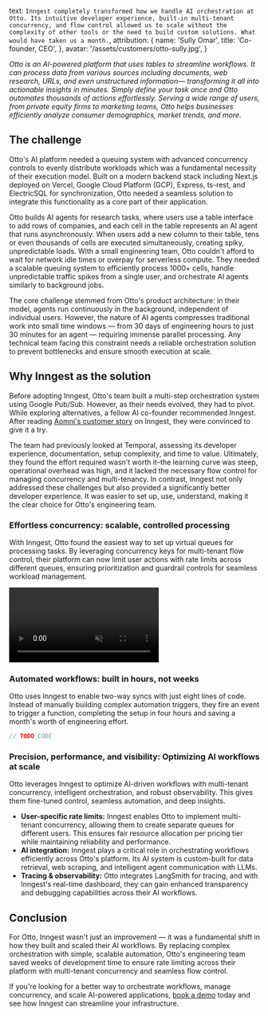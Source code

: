   text: `Inngest completely transformed how we handle AI orchestration at Otto. Its intuitive developer experience, built-in multi-tenant concurrency, and flow control allowed us to scale without the complexity of other tools or the need to build custom solutions. What would have taken us a month.`,
  attribution: {
    name: 'Sully Omar',
    title: 'Co-founder, CEO',
  },
  avatar: '/assets/customers/otto-sully.jpg',
}

_Otto is an AI-powered platform that uses tables to streamline workflows. It can process data from various sources including documents, web research, URLs, and even unstructured information— transforming it all into actionable insights in minutes. Simply define your task once and Otto automates thousands of actions effortlessly. Serving a wide range of users, from private equity firms to marketing teams, Otto helps businesses efficiently analyze consumer demographics, market trends, and more._

## The challenge

Otto's AI platform needed a queuing system with advanced concurrency controls to evenly distribute workloads which was a fundamental necessity of their execution model. Built on a modern backend stack including Next.js deployed on Vercel, Google Cloud Platform (GCP), Express, ts-rest, and ElectricSQL for synchronization, Otto needed a seamless solution to integrate this functionality as a core part of their application.

Otto builds AI agents for research tasks, where users use a table interface to add rows of companies, and each cell in the table represents an AI agent that runs asynchronously. When users add a new column to their table, tens or even thousands of cells are executed simultaneously, creating spiky, unpredictable loads. With a small engineering team, Otto couldn't afford to wait for network idle times or overpay for serverless compute. They needed a scalable queuing system to efficiently process 1000+ cells, handle unpredictable traffic spikes from a single user, and orchestrate AI agents similarly to background jobs.

The core challenge stemmed from Otto's product architecture: in their model, agents run continuously in the background, independent of individual users. However, the nature of AI agents compresses traditional work into small time windows &mdash; from 30 days of engineering hours to just 30 minutes for an agent &mdash; requiring immense parallel processing. Any technical team facing this constraint needs a reliable orchestration solution to prevent bottlenecks and ensure smooth execution at scale.

## Why Inngest as the solution

Before adopting Inngest, Otto's team built a multi-step orchestration system using Google Pub/Sub. However, as their needs evolved, they had to pivot. While exploring alternatives, a fellow AI co-founder recommended Inngest. After reading [Aomni's customer story](/customers/aomni) on Inngest, they were convinced to give it a try.

The team had previously looked at Temporal, assessing its developer experience, documentation, setup complexity, and time to value. Ultimately, they found the effort required wasn't worth it–the learning curve was steep, operational overhead was high, and it lacked the necessary flow control for managing concurrency and multi-tenancy. In contrast, Inngest not only addressed these challenges but also provided a significantly better developer experience. It was easier to set up, use, understand, making it the clear choice for Otto's engineering team.

### Effortless concurrency: scalable, controlled processing

With Inngest, Otto found the easiest way to set up virtual queues for processing tasks. By leveraging concurrency keys for multi-tenant flow control, their platform can now limit user actions with rate limits across different queues, ensuring prioritization and guardrail controls for seamless workload management.

<fig>
<video controls autoPlay loop muted src="https://cdn.inngest.com/customers/otto/otto-table-animation-dark.mp4" />
<figcaption>Example: Instead of processing every simultaneously, Otto can run five concurrent rows at a time for better efficiency</figcaption>
</fig>

### Automated workflows: built in hours, not weeks

Otto uses Inngest to enable two-way syncs with just eight lines of code. Instead of manually building complex automation triggers, they fire an event to trigger a function, completing the setup in four hours and saving a month's worth of engineering effort.

```typescript
// TODO CODE
```

### Precision, performance, and visibility: Optimizing AI workflows at scale

Otto leverages Inngest to optimize AI-driven workflows with multi-tenant concurrency, intelligent orchestration, and robust observability. This gives them fine-tuned control, seamless automation, and deep insights.

* **User-specific rate limits:** Inngest enables Otto to implement multi-tenant concurrency, allowing them to create separate queues for different users. This ensures fair resource allocation per pricing tier while maintaining reliability and performance.
* **AI integration:** Inngest plays a critical role in orchestrating workflows efficiently across Otto's platform. Its AI system is custom-built for data retrieval, web scraping, and intelligent agent communication with LLMs.
* **Tracing & observability:** Otto integrates LangSmith for tracing, and with Inngest's real-time dashboard, they can gain enhanced transparency and debugging capabilities across their AI workflows.

## Conclusion
For Otto, Inngest wasn't just an improvement &mdash; it was a fundamental shift in how they built and scaled their AI workflows. By replacing complex orchestration with simple, scalable automation, Otto's engineering team saved weeks of development time to ensure rate limiting across their platform with multi-tenant concurrency and seamless flow control.

If you're looking for a better way to orchestrate workflows, manage concurrency, and scale AI-powered applications, [book a demo](/contact?ref=case-study-otto) today and see how Inngest can streamline your infrastructure.